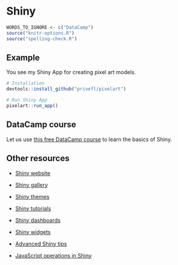 # Shiny

```r
WORDS_TO_IGNORE <- c("DataCamp")
source("knitr-options.R")
source("spelling-check.R")
```

## Example

You see my Shiny App for creating pixel art models.

```r
# Installation
devtools::install_github("privefl/pixelart")

# Run Shiny App
pixelart::run_app()
```

## DataCamp course

Let us use [this free DataCamp course](https://www.datacamp.com/courses/building-web-applications-in-r-with-shiny) to learn the basics of Shiny.

## Other resources

- [Shiny website](http://shiny.rstudio.com/)

- [Shiny gallery](https://shiny.rstudio.com/gallery/)

- [Shiny themes](http://rstudio.github.io/shinythemes/)

- [Shiny tutorials](http://shiny.rstudio.com/tutorial/)

- [Shiny dashboards](http://rstudio.github.io/shinydashboard/)

- [Shiny widgets](https://dreamrs.github.io/shinyWidgets/index.html)

- [Advanced Shiny tips](https://deanattali.com/blog/advanced-shiny-tips/)

- [JavaScript operations in Shiny](https://deanattali.com/shinyjs/)

